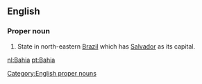 {{see|bahía}}

==English==

===Proper noun===
#State in north-eastern [[Brazil]] which has [[Salvador]] as its capital.

[[Category:English proper nouns]]

[[nl:Bahia]]
[[pt:Bahia]]